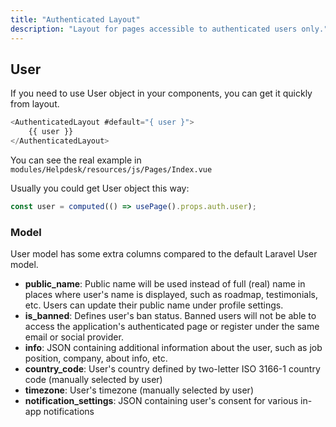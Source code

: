 ```yaml
---
title: "Authenticated Layout"
description: "Layout for pages accessible to authenticated users only."
---
```


## User

If you need to use User object in your components, you can get it quickly from layout.

```javascript
<AuthenticatedLayout #default="{ user }">
    {{ user }}
</AuthenticatedLayout>
```

You can see the real example in `modules/Helpdesk/resources/js/Pages/Index.vue`

Usually you could get User object this way:

```javascript
const user = computed(() => usePage().props.auth.user);
```

### Model

User model has some extra columns compared to the default Laravel User model.

- **public_name**: Public name will be used instead of full (real) name in places where user's name is displayed, such as roadmap, testimonials, etc. Users can update their public name under profile settings.
- **is_banned**: Defines user's ban status. Banned users will not be able to access the application's authenticated page or register under the same email or social provider.
- **info**: JSON containing additional information about the user, such as job position, company, about info, etc.
- **country_code**: User's country defined by two-letter ISO 3166-1 country code (manually selected by user)
- **timezone**: User's timezone (manually selected by user)
- **notification_settings**: JSON containing user's consent for various in-app notifications
